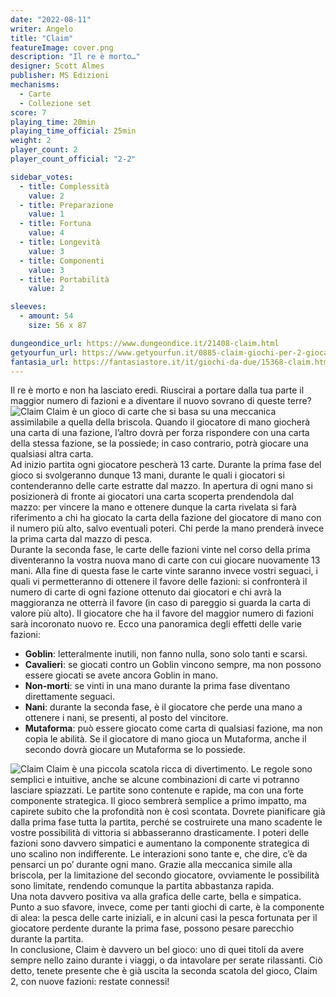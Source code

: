```yaml
---
date: "2022-08-11"
writer: Angelo
title: "Claim"
featureImage: cover.png
description: "Il re è morto…"
designer: Scott Almes
publisher: MS Edizioni
mechanisms:
  - Carte
  - Collezione set
score: 7
playing_time: 20min
playing_time_official: 25min
weight: 2
player_count: 2
player_count_official: "2-2"

sidebar_votes:
  - title: Complessità
    value: 2
  - title: Preparazione
    value: 1
  - title: Fortuna
    value: 4
  - title: Longevità
    value: 3
  - title: Componenti
    value: 3
  - title: Portabilità
    value: 2

sleeves:
  - amount: 54
    size: 56 x 87

dungeondice_url: https://www.dungeondice.it/21408-claim.html
getyourfun_url: https://www.getyourfun.it/0885-claim-giochi-per-2-giocatori.html
fantasia_url: https://fantasiastore.it/it/giochi-da-due/15368-claim.html
---
```


<Setting>
  Il re è morto e non ha lasciato eredi. Riuscirai a portare dalla tua parte il
  maggior numero di fazioni e a diventare il nuovo sovrano di queste terre?
</Setting>

<img src="./game1.jpg" alt="Claim" />

<Rules>
  Claim è un gioco di carte che si basa su una meccanica assimilabile a quella
  della briscola. Quando il giocatore di mano giocherà una carta di una fazione,
  l’altro dovrà per forza rispondere con una carta della stessa fazione, se la
  possiede; in caso contrario, potrà giocare una qualsiasi altra carta. <br />
  Ad inizio partita ogni giocatore pescherà 13 carte. Durante la prima fase del gioco
  si svolgeranno dunque 13 mani, durante le quali i giocatori si contenderanno delle
  carte estratte dal mazzo. In apertura di ogni mano si posizionerà di fronte ai
  giocatori una carta scoperta prendendola dal mazzo: per vincere la mano e ottenere
  dunque la carta rivelata si farà riferimento a chi ha giocato la carta della fazione
  del giocatore di mano con il numero più alto, salvo eventuali poteri. Chi perde
  la mano prenderà invece la prima carta dal mazzo di pesca. <br />
  Durante la seconda fase, le carte delle fazioni vinte nel corso della prima
  diventeranno la vostra nuova mano di carte con cui giocare nuovamente 13 mani.
  Alla fine di questa fase le carte vinte saranno invece vostri seguaci, i quali
  vi permetteranno di ottenere il favore delle fazioni: si confronterà il numero
  di carte di ogni fazione ottenuto dai giocatori e chi avrà la maggioranza ne
  otterrà il favore (in caso di pareggio si guarda la carta di valore più alto).
  Il giocatore che ha il favore del maggior numero di fazioni sarà incoronato
  nuovo re. Ecco una panoramica degli effetti delle varie fazioni:
  <ul>
    <li>
      <strong>Goblin</strong>: letteralmente inutili, non fanno nulla, sono solo
      tanti e scarsi.
    </li>
    <li>
      <strong>Cavalieri</strong>: se giocati contro un Goblin vincono sempre, ma
      non possono essere giocati se avete ancora Goblin in mano.
    </li>
    <li>
      <strong>Non-morti</strong>: se vinti in una mano durante la prima fase
      diventano direttamente seguaci.
    </li>
    <li>
      <strong>Nani</strong>: durante la seconda fase, è il giocatore che perde
      una mano a ottenere i nani, se presenti, al posto del vincitore.
    </li>
    <li>
      <strong>Mutaforma</strong>: può essere giocato come carta di qualsiasi
      fazione, ma non copia le abilità. Se il giocatore di mano gioca un
      Mutaforma, anche il secondo dovrà giocare un Mutaforma se lo possiede.
    </li>
  </ul>
</Rules>

<img src="./game2.jpg" alt="Claim" />

<Feedback>
  Claim è una piccola scatola ricca di divertimento. Le regole sono semplici e
  intuitive, anche se alcune combinazioni di carte vi potranno lasciare
  spiazzati. Le partite sono contenute e rapide, ma con una forte componente
  strategica. Il gioco sembrerà semplice a primo impatto, ma capirete subito che
  la profondità non è così scontata. Dovrete pianificare già dalla prima fase
  tutta la partita, perché se costruirete una mano scadente le vostre
  possibilità di vittoria si abbasseranno drasticamente. I poteri delle fazioni
  sono davvero simpatici e aumentano la componente strategica di uno scalino non
  indifferente. Le interazioni sono tante e, che dire, c’è da pensarci un po’
  durante ogni mano. Grazie alla meccanica simile alla briscola, per la
  limitazione del secondo giocatore, ovviamente le possibilità sono limitate,
  rendendo comunque la partita abbastanza rapida.
  <br />
  Una nota davvero positiva va alla grafica delle carte, bella e simpatica.
  Punto a suo sfavore, invece, come per tanti giochi di carte, è la componente
  di alea: la pesca delle carte iniziali, e in alcuni casi la pesca fortunata
  per il giocatore perdente durante la prima fase, possono pesare parecchio
  durante la partita.
  <br />
  In conclusione, Claim è davvero un bel gioco: uno di quei titoli da avere
  sempre nello zaino durante i viaggi, o da intavolare per serate rilassanti.
  Ciò detto, tenete presente che è già uscita la seconda scatola del gioco,
  Claim 2, con nuove fazioni: restate connessi!
</Feedback>

<Instagram id="ChHckiXD4vT" />
